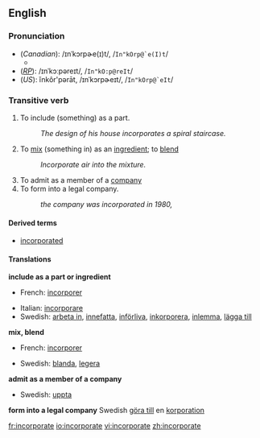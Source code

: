 ==English==

===Pronunciation===
*(''Canadian''): /ɪnˈkɔrpɚe(ɪ)t/, /<tt>In"kOrp@`e(I)t</tt>/
**{{audio|en-ca-incorporate.ogg|Audio (CA)}}
*(''[[RP]]''): /ɪnˈkɔːpəreɪt/, /<tt>In"kO:p@reIt</tt>/
*(''US''): ĭnkôr'pərāt, /ɪnˈkɔrpɚeɪt/, /<tt>In"kOrp@`eIt</tt>/

===Transitive verb===
{{en-verb|incorporat|ing}}

#To include (something) as a part.
#:''The design of his house incorporates a spiral staircase.''
#To [[mix]] (something in) as an  [[ingredient]]; to [[blend]]
#:''Incorporate air into the mixture.''
#To admit as a member of a [[company]]
#To form into a legal company.
#:''the company was incorporated in 1980,''

====Derived terms====
*[[incorporated]]<!--adjective-->

====Translations====

'''include as a part or ingredient'''
{{top}}
*French: [[incorporer]]
{{mid}}
*Italian: [[incorporare]]
*Swedish: [[arbeta in]], [[innefatta]], [[införliva]], [[inkorporera]], [[inlemma]], [[lägga till]] 
{{bottom}}

'''mix, blend'''
{{top}}
*French: [[incorporer]]
{{mid}}
*Swedish: [[blanda]], [[legera]]
{{bottom}}

'''admit as a member of a company'''
{{top}}
{{mid}}
*Swedish: [[uppta]]
{{bottom}}

'''form into a legal company'''
{{top}}
{{mid}}
Swedish [[göra till]] en [[korporation]]
{{bottom}}

[[fr:incorporate]]
[[io:incorporate]]
[[vi:incorporate]]
[[zh:incorporate]]